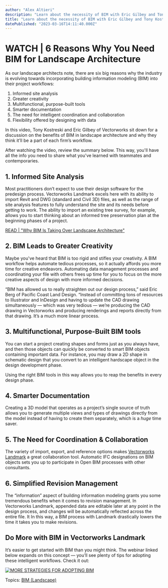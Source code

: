 ```yaml
---
author: "Alex Altieri"
description: "Learn about the necessity of BIM with Eric Gilbey and Tony Kostreski, both landscape architects."
title: "Learn about the necessity of BIM with Eric Gilbey and Tony Kostreski, both landscape architects." 
datePublished: "2023-03-16T14:11:40.000Z"
---
```

# WATCH | 6 Reasons Why You Need BIM for Landscape Architecture

As our landscape architects note, there are six big reasons why the industry is evolving towards incorporating building information modeling (BIM) into their project workflows:

1. Informed site analysis
2. Greater creativity
3. Multifunctional, purpose-built tools
4. Smarter documentation
5. The need for intelligent coordination and collaboration
6. Flexibility offered by designing with data

In this video, Tony Kostreski and Eric Gilbey of Vectorworks sit down for a discussion on the benefits of BIM in landscape architecture and why they think it’ll be a part of each firm’s workflow.

After watching the video, review the summary below. This way, you'll have all the info you need to share what you've learned with teammates and contemporaries. 

## **1\. Informed Site Analysis**

Most practitioners don’t expect to use their design software for the predesign process. Vectorworks Landmark excels here with its ability to import Revit and DWG (standard and Civil 3D) files, as well as the range of site analysis features to fully understand the site and its needs before getting to work. The ability to import an existing tree survey, for example, allows you to start thinking about an informed tree preservation plan at the beginning phases of a project.

[READ | "Why BIM Is Taking Over Landscape Architecture"](../../../net/vectorworks/blog/why-bim-is-taking-over-landscape-architecture.html)

## 2\. BIM Leads to Greater Creativity

Maybe you've heard that BIM is too rigid and stifles your creativity. A BIM workflow helps automate tedious processes, so it actually affords you more time for creative endeavors. Automating data management processes and coordinating your file with others frees up time for you to focus on the more creative aspects of design with more informed decisions.

“BIM has allowed us to really straighten out our design process,” said Eric Berg of Pacific Coast Land Design. “Instead of committing tons of resources to Illustrator and InDesign and having to update the CAD drawing simultaneously — which was very tedious — we’re producing the CAD drawing in Vectorworks and producing renderings and reports directly from that drawing. It’s a much more linear process.

## 3\. Multifunctional, Purpose-Built BIM tools

You can start a project creating shapes and forms just as you always have, and then those objects can quickly be converted to smart BIM objects containing important data. For instance, you may draw a 2D shape in schematic design that you convert to an intelligent hardscape object in the design development phase.

Using the right BIM tools in this way allows you to reap the benefits in every design phase.

## 4\. Smarter Documentation

Creating a 3D model that operates as a project’s single source of truth allows you to generate multiple views and types of drawings directly from the model instead of having to create them separately, which is a _huge_ time saver.

## 5\. The Need for Coordination & Collaboration

The variety of import, export, and reference options makes [Vectorworks Landmark](http://vectorworks.net/landmark) a great collaboration tool. Automatic IFC designations on BIM objects sets you up to participate in Open BIM processes with other consultants.

## 6\. Simplified Revision Management

The “information” aspect of building information modeling grants you some tremendous benefits when it comes to revision management. In Vectorworks Landmark, appended data are editable later at any point in the design process, and changes will be automatically reflected across the entire file. It In this way, a BIM process with Landmark drastically lowers the time it takes you to make revisions.

## Do More with BIM in Vectorworks Landmark

It’s easier to get started with BIM than you might think. The webinar linked below expands on this concept — you’ll see plenty of tips for adopting these intelligent workflows. Check it out:

[![MORE STRATEGIES FOR ADOPTING BIM](https://no-cache.hubspot.com/cta/default/3018241/b060309b-f74f-41ca-bf39-1a29cc4be8b7.png)](https://cta-redirect.hubspot.com/cta/redirect/3018241/b060309b-f74f-41ca-bf39-1a29cc4be8b7) 

 Topics: [BIM (Landscape)](https://blog.vectorworks.net/topic/bim-landscape) 

 